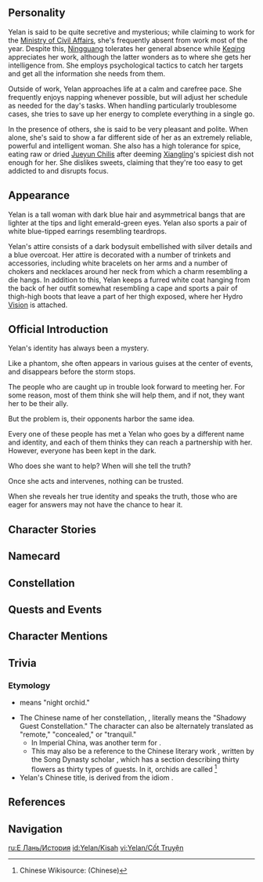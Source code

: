 {{CharacterTabs}}
{{Quote|A mysterious person who claims to work for the Ministry of Civil Affairs, but is a "non-entity" on the Ministry of Civil Affairs' list.<br />Elusive, enigmatic, erratic - all of these are Yelan's hallmarks.|Description from the Official Website<ref>Official Genshin Impact Website: [https://genshin.hoyoverse.com/en/character/liyue?char=16 Yelan]</ref>}}
==Personality==
{{Quote|A mysterious person who claims to work for the Ministry of Civil Affairs, but is a "non-entity" on the Ministry of Civil Affairs' List.|In-game character attributes and profile page text}}

Yelan is said to be quite secretive and mysterious; while claiming to work for the [[Ministry of Civil Affairs]], she's frequently absent from work most of the year. Despite this, [[Ningguang]] tolerates her general absence while [[Keqing]] appreciates her work, although the latter wonders as to where she gets her intelligence from. She employs psychological tactics to catch her targets and get all the information she needs from them.

Outside of work, Yelan approaches life at a calm and carefree pace. She frequently enjoys napping whenever possible, but will adjust her schedule as needed for the day's tasks. When handling particularly troublesome cases, she tries to save up her energy to complete everything in a single go.

In the presence of others, she is said to be very pleasant and polite. When alone, she's said to show a far different side of her as an extremely reliable, powerful and intelligent woman. She also has a high tolerance for spice, eating raw or dried [[Jueyun Chili]]s after deeming [[Xiangling]]'s spiciest dish not enough for her. She dislikes sweets, claiming that they're too easy to get addicted to and disrupts focus.

==Appearance==
<!-- Keep appearance section short and concise. Limit to 3 paragraphs with 3-4 sentences each. -->
Yelan is a tall woman with dark blue hair and asymmetrical bangs that are lighter at the tips and light emerald-green eyes. Yelan also sports a pair of white blue-tipped earrings resembling teardrops.

Yelan's attire consists of a dark bodysuit embellished with silver details and a blue overcoat. Her attire is decorated with a number of trinkets and accessories, including white bracelets on her arms and a number of chokers and necklaces around her neck from which a charm resembling a die hangs. In addition to this, Yelan keeps a furred white coat hanging from the back of her outfit somewhat resembling a cape and sports a pair of thigh-high boots that leave a part of her thigh exposed, where her Hydro [[Vision]] is attached.

==Official Introduction==
{{Official Introduction
|title=The world is vast and infinite, the solitary one comes and goes as she pleases
|link=https://www.hoyolab.com/article/3996994
|character=Yelan
}}
{{Quote|Oh, you're looking for Yelan? Hmm, I'd like to suggest that you treat her as an ordinary person, but if you do, it's easy to lose control over negotiations. There are some things that really depend on her impression of you.|[[Yanfei]]}}
Yelan's identity has always been a mystery.

Like a phantom, she often appears in various guises at the center of events, and disappears before the storm stops.

The people who are caught up in trouble look forward to meeting her. For some reason, most of them think she will help them, and if not, they want her to be their ally.

But the problem is, their opponents harbor the same idea.

Every one of these people has met a Yelan who goes by a different name and identity, and each of them thinks they can reach a partnership with her. However, everyone has been kept in the dark.

Who does she want to help? When will she tell the truth?

Once she acts and intervenes, nothing can be trusted.

When she reveals her true identity and speaks the truth, those who are eager for answers may not have the chance to hear it.

==Character Stories==
{{Character Story
|title1        = Character Details
|text1         = <p>Liyue's Ministry of Civil Affairs is an organization marked by transparency &mdash; from ordinary staff members of the Eight Trades to prominent officials of Yujing Terrace, every employee has their basic information documented in the Ministry's lists.</p><p>Yelan, despite claiming to work for the Ministry, is the sole exception. Most of her colleagues have never heard of her, nor is her name anywhere to be found on any rosters.</p><p>This does say something about her character &mdash; elusive, enigmatic, and erratic.</p><p>She is a ghost who walks in the middle of many crises under various names. But before the storms can come to an end, she has already disappeared without a trace.</p><p>Sometimes, she will pick a side in some conflict to offer her help, but those who receive her aid would be fools to celebrate prematurely, for they soon find that the same help has been extended to their opponents.</p><p>Having stepped into her trap, many have vowed to take revenge, yet none are able to tell what she is planning, let alone know where she stands.</p><p>Many believe that she is a spy who works for some mysterious organization, and that her forte is stirring things up in the dark, which she then relies on to attain what she wants.</p><p>Some even go as far as saying that she is a frenetic follower of disorder who neither serves any organization nor holds any meaningful purposes.</p><p>Even if she does, all she wants is to add fuel to the already spreading flame and drag everyone down into a world of madness created by her.</p><p>With so many theories and guesses circulating, she has become a mystery. As for the truth, you could only hope to get an answer from Yelan herself.</p><p>But unfortunately, this is no easy task either &mdash; for it is always she who finds you when she wishes to, not the other way around.</p>
|mention1      = 

|title2        = Character Story 1
|friendship2   = 2
|text2         = <p>[[Bubu Pharmacy|Pharmacies]] in [[Liyue Harbor]] occasionally receive curious patients.</p><p>On some days, it might be a Sumeru mercenary, on other days, a Fontaine adventurer, and there might even be some Mondstadt fisher who accidentally fell into water and bumped her head against a rock...</p><p>These people are of different ages, statuses, and origins, but there is something equally peculiar to them, that is, they all share a slight addiction to pain.</p><p>They like the stinging sensation when pharmacists apply herbal remedies to their wounds and enjoy the dull pain caused by pressure on their bruises.</p><p>They even seem to care little if anesthetic is used or not when they are put through painful therapies.</p><p>Surprised by their extraordinary endurance, novice pharmacists are sufficiently distracted, such that they fail to notice that all their patients are actually the same person.</p><p>They are, all of them, Yelan in disguise. A master in this art, she always manages to avoid attention.</p><p>As for the wounds on her person, these are the inevitable result of her constant exposure to danger from mission to mission.</p><p>Despite the curious job, Yelan herself is not very curious about the world.</p><p>She eats, sleeps, and lives just like everyone else, but few things can really pique her interest.</p><p>She is well-read, but she is no avid reader. She always knows what to say to achieve the best result, yet she takes no pleasure in playing mind games.</p><p>She travels far and roams the lands, yet the traveling and roaming are bland to her.</p><p>In Yelan's eyes, these things are not hobbies, but a means to an end.</p><p>She even prefers to roll the dice to decide how she will pass the time.</p><p>Just as someone who is so used to spicy food might lose the ability to enjoy ordinary dishes, Yelan finds that only spicy cuisine can bring her satisfaction.</p><p>"Blandness is synonymous with blindness, while thrills afford clarity."</p><p>Acting upon said philosophy, she chooses an acute style of life, venturing into many places while hiding in the shadows.</p><p>She dances with danger, secrets, and a strong sense of achievement &mdash; these are the vivid proof of her existence.</p>
|mention2      = 

|title3        = Character Story 2
|friendship3   = 3
|text3         = <p>Shorn of her masks, Yelan is a special intelligence officer who reports directly to the Tianquan Ningguang.</p><p>The title itself is not entirely accurate, for it only covers the scope of her work but not her relationship with the Tianquan.</p><p>Deep in her heart, Yelan does not think of herself as anyone's subordinate. The way she sees it, she is not so much working for Ningguang as making good on her end of the deal, or rather... she is honoring a certain pact.</p><p>She plucks the fruits of intelligence from the tree of danger for Ningguang, and in return, all she asks for is danger itself and the sense of achievement.</p><p>None know when their collaboration began.</p><p>The only thing certain is that Yelan has long made her presence felt in lands outside Liyue.</p><p>From other nations in [[Teyvat]] to even the perilous [[Abyss]]...</p><p>Every secret and perilous demesne shall become a garden where orchids bloom.</p><p>Stealthily she roams the night, stars shining upon her in the skies.</p>
|mention3      = Ningguang

|title4        = Character Story 3
|friendship4   = 4
|text4         = <p>Yelan spends much of her time patrolling and roaming [[The Chasm]], where she often stares into the darkness deep below.</p><p>Her family's history dates far back into an ancient age, and her ancestors once fought in The Chasm against a great cataclysm.</p><p>Wanton death was dealt during that battle, and even a yaksha met their end there. Only a few survived the grueling bloodshed.</p><p>[[Boyang|One of her ancestors died]], while the [[Rongzhao|other went insane]], constituting a huge blow to her family.</p><p>Yelan has always wanted to find out what happened back then. Despite her better judgment, she can't help feeling attracted to The Chasm.</p><p>It almost feels like something that runs in her blood &mdash; something inexplicably ominous &mdash; has been summoning her to The Chasm.</p><p>Perhaps she will plunge into that darkness one day, and the ill fate that once befell her ancestors shall find her too.</p><p>The ominous calling that runs in the family shuts down her fear and turns on her craving for danger. This may be the reason for the peculiarities in her character, Yelan presumed.</p><p>She had never doubted it until she came of age, until the seal on The Chasm was lifted.</p><p>With the help of her companions, she unveiled the hidden past of her ancestors.</p><p>That moment marked a new chapter in her life:</p><p>In the past, she was a wild beast driven by pure instinct. Drawn to danger, she walked into darkness.</p><p>From that moment on, she has found the true meaning of her instinct.</p><p>That which hides inside her, that constant calling, is not only a source of worry but also a light of guidance.</p><p>It is the blood of heroes which has been howling for 500 years.</p><p>She has no fear, for the courage within her makes her strong. She craves danger, for the heir of heroes is meant for a great adventure.</p><p>Some day, she will embark on the path her ancestors once took.</p><p>She is the descendant of heroes, and she shall become the hero for many who will come after her.</p>
|mention4      = 

|title5        = Character Story 4
|friendship5   = 5
|text5         = <p>The Ministry of Civil Affairs has a Special Attention List.</p><p>The list isn't long, but everyone on it is truly extraordinary:</p><p>For instance, the [[Beidou|unbound and forthright leader of the armed fleet]] and the [[Traveler|capable outland traveler with a broad range of skills]].</p><p>The list even includes some reclusive adepti in Liyue whose names still bear great weight today...</p><p>These people could easily bring storms upon Liyue, their intentions notwithstanding.</p><p>As such, the Ministry of Civil Affairs, ever on guard against risk, still watches them closely.</p><p>On top of that, there is also a more classified Secret Intelligence List.</p><p>Those on it are the real threats to Liyue.</p><p>So who are they exactly?</p><p>[[Eleven Fatui Harbingers|The Fatui Harbingers]]? Figures from the [[Abyss Order]]?</p><p>Or perhaps, are even the names of [[gods]] listed there?</p><p>Other than the Qixing, Yelan is likely to be the only one who can answer these questions, for she is the very person who compiled the two lists.</p><p>The results of such work please her greatly, and day after day, she perfects the lists, as crows embellishing their nests with shining trinkets.</p><p>That said, while both are equally obsessed with collecting, Yelan must sweat and even bleed to secure what she is after, while crows need only flap their wings to achieve their aim.</p><p>Fortunately, this does not bother her at all, for she believes that the intelligence is worth whatever cost she is going to pay.</p><p>One day, the information will come in handy &mdash; Liyue will never plunge into disaster without any clue of the danger like it once did 500 years ago.</p><p>She will see to it that Liyue is not caught unprepared.</p>
|mention5      = Beidou

|title6        = Character Story 5
|friendship6   = 6
|quest6        = Perilous Trail
|text6         = <p>Don't play dice at [[Yanshang Teahouse]].</p><p>If you can't help yourself, play with someone you know.</p><p>If a lady whom you've never seen before invites you to a game, just ignore her.</p><p>Heed this earnest advice from veteran gamblers.</p><p>Do not try your luck with that terrifying woman unless you want to have a gloomy day.</p><p>The invincible lady of Yanshang Teahouse is none other than Yelan herself, and one of her guises is that of the owner of this teahouse.</p><p>A while ago when she came back from abroad, Liyue had just weathered the Osial crisis, and the Fatui who had occupied Yanshang Teahouse were now largely out of the game.</p><p>Yelan seized the opportunity to take it over, turning the teahouse into a secret base.</p><p>On the one hand, with people from all walks of life to be found here, the teahouse serves as an ideal source of intel. On the other hand, as Yelan has no issue with occasionally giving herself a break, she will pretend to be a regular customer, drinking some tea and playing a few rounds of some game.</p><p>Every round of finger-guessing is a tiny adventure, and every roll of dice sends sporadic thrills down her spine. Even the smallest challenge is something she can never get enough of.</p><p>As an intelligence operative, Yelan takes pride in her skills &mdash; she is confident that she can read her opponents' eyes and roll the dice such that they fall outside the rules but well within her designs.</p><p>If there is a draw, that could only mean one thing: Her opponents are cheating too.</p><p>Don't try to reason with her. The very concept of "reasoning" is simply foreign to the Yanshang Teahouse, nor does it exist in Yelan's vocabulary.</p><p>Be good and choose between the pain of losing and the disgrace of cheating.</p><p>You want to have neither, huh? Then why don't you turn the clock back to the very beginning? </p><p>Don't play dice at Yanshang Teahouse!</p>
|mention6      = Osial

|title7        = The Fascinating Bracelet and the Whitesilk Mantle
|friendship7   = 4
|quest7        = Perilous Trail
|text7         = <p>Throughout Yelan's intelligence career so far, there has been one memorable operation that fuses both failure and success together.</p><p>One could say that it was a failure because she lost a family heirloom named the "Fascinating Bracelet" during that operation.</p><p>The inside of the jade bracelet is engraved with a spell passed through her line that turns the heirloom into a simple communication device. However, the spell requires a pair of such vessels to work. Now that only one bracelet is left, it is no more than a mere accessory.</p><p>However, the operation also proved a success for Yelan because her enemy did not get the upper hand, either. And this enemy of hers was no ordinary character &mdash; it was none other than "[[Regrator]]," Ninth of the Fatui Harbingers.</p><p>Yelan infiltrated a secret trade route that was run by Regrator behind the scenes, intercepting the goods and picking the most precious one of them as compensation for her bracelet.</p><p>Now, there once existed a strange mystical beast in times of old. A robe made from its fur would be worth a fortune, and due to its rarity, such a robe is exceptionally hard to procure.</p><p>In fact, the beast is so powerful that although it died centuries ago, its body remains intact today, and its fur still emits a mysterious fragrance.</p><p>Regrator had intended it as an offer to the [[Tsaritsa]], yet Yelan unexpectedly intercepted it.</p><p>Not only that, she also rejected the style that Snezhnayans had chosen for their Tsaritsa &mdash; she yanked the fur off, combined it with Liyue's Ramie yarn, and made a rather fashionable sleeved mantle for herself.</p><p>This series of happenings could be seen as significant or insignificant &mdash; depending on one's perspective. Ultimately, it all boils down to three words: gains and losses.</p><p>The cycle of gaining and losing is a rather accurate summary of Yelan's life.</p><p>None of that really bothers her though. Instead, she takes immense pleasure from it.</p>
|mention7      = Pantalone,Tsaritsa

|title8        = Vision
|friendship8   = 6
|text8         = <p>Yelan wasn't always on her own. Many years ago, she once had a team who watched each others' backs.</p><p>There were a small group of people who for various reasons chose to tread a path in the dark with her.</p><p>But back then, Yelan had not yet realized that her clever tricks and ingenious traps, the skills that she took pride in, could not solve everything for her.</p><p>Enemies with a strong sense of self-control would not bite her bait, opponents with cunning and calculating minds would not fall for her schemes, and those with overwhelming power would simply strong-arm their way out of her traps.</p><p>Therefore, Yelan and her team paid the price &mdash; one by one, they perished along the way, though they had long foreseen and prepared themselves for such a fate...</p><p>Still, after a mission to investigate the Abyss, Yelan eventually found herself left alone. For the first time in her life, she stopped, for a long, long time.</p><p>This state of affairs persisted until one day, when Ningguang visited her in her wood hut personally.</p><p>"You haven't been back to Liyue Harbor for a while. Something must've happened. I can understand if you want to quit."</p><p>Ningguang stood outside the door, with a serious look on her face but her voice still casual and relaxed.</p><p>"But it's alright. I work with those I trust, and I trust those I work with. I'm willing to believe that you're here trying to find a way out. All postures, aggressive or defensive, are all means to an end, anyway."</p><p>There was no response, but only a suffocating silence. A long time passed before Ningguang finally heard an answer from behind her:</p><p>"We both made a mistake: We shouldn't have involved ordinary folk in what we do."</p><p>"Ordinary folk?"</p><p>Even as Ningguang was formulating thoughts, a flash of blue shot towards her, stopping as it passed her by.</p><p>In a display of great control from the archer, the arrow quickly shattered into pearls of water and broke into glistening shards of light before touching the ground.</p><p>Ningguang turned around and saw Yelan walking up, a bow in hand, blood dripping down from her fingertips.</p><p>One could only imagine the days and nights of grueling training in archery Yelan had gone through for all her fingers to bleed.</p><p>Knowing Yelan well, Ningguang also understood that she must have been through an uncommonly tough situation. Only that could explain Yelan's uncommon determination to lock herself up for this grueling re-training.</p><p>Yelan aimed at the mountain in the distance, a gesture that was also an answer to Ningguang.</p><p>She released the arrow. Like lightning it shot into the skies, piercing through clouds with might that could shatter the dome of heaven itself. As if responding to the call of an unknown power, waters in the mountains growled and howled, then swirled their way upward in the form of countless arrows.</p><p>When they met halfway in the sky, they exploded into a curtain of water, bringing down a squalling shower like those that adorned summer nights.</p><p>As the sky cleared, there was no rainbow, no butterflies to be seen, only a faint pillar of light that fell into Yelan's palm.</p><p>According to Ningguang, the Vision carries a message: "From today onward, leave all matters to the extraordinary Yelan."</p>
|mention8      = Ningguang
}}

==Namecard==
{{Namecard|Yelan: Throw}}

==Constellation==
{{Constellation Lore|Umbrabilis Orchis}}

==Quests and Events==
{{Quest Appearances}}

==Character Mentions==
{{Character Mentions}}
<!--
==Mail==
* [[Birthday/Yelan]]
-->

==Trivia==
===Etymology===
* {{Lang|Yelan's name|zh=夜兰|zh_rm=Yèlán}} means "night orchid."
* The Chinese name of her constellation, {{Lang|mini=1|zh=幽客座|zh_rm=Yōu Kè Zuò}}, literally means the "Shadowy Guest Constellation." The character {{Lang|mini=1|zh={{wt|幽#Definitions|幽}}|zh_rm=yōu}} can also be alternately translated as "remote," "concealed," or "tranquil."
** In Imperial China, {{Lang|mini=1|zh=幽客}} was another term for {{Lang|{{w|Recluse#Causes|hermit scholars}}|zh=隱士|zh_rm=yǐnshì}}.
** This may also be a reference to the Chinese literary work {{Lang|''Xixi Congyu''|zh=西溪丛语|zh_tl=Collected Sayings of the Western Creek}}, written by the Song Dynasty scholar {{Lang|Yao Kuan|zh=姚宽}}, which has a section describing thirty flowers as thirty types of guests. In it, orchids are called {{Lang|mini=1|zh=幽客|zh_tl=shadowy guests.}}<ref>Chinese Wikisource: [[wikisource:zh:西溪丛语#花中三十客|{{Lang|mini=1|zh=西溪丛语|zh_tl=Collected Sayings of the Western Creek}}]] (Chinese)</ref>
* Yelan's Chinese title, {{Lang|mini=1|zh=兰生幽谷|zh_rm=Lán Shēng Yōu Gǔ|zh_tl=Orchid Grows in the Dark Ravine}} is derived from the idiom {{Lang|mini=1|zh=兰生幽谷，不以无人而不芳|zh_lit=Orchids growing in the dark ravine will not cease their fragrance for a lack of people}}.

==References==
{{Reflist}}

==Navigation==
{{Character Navbox|link type=lore}}

[[ru:Е Лань/История]]
[[id:Yelan/Kisah]]
[[vi:Yelan/Cốt Truyện]]
